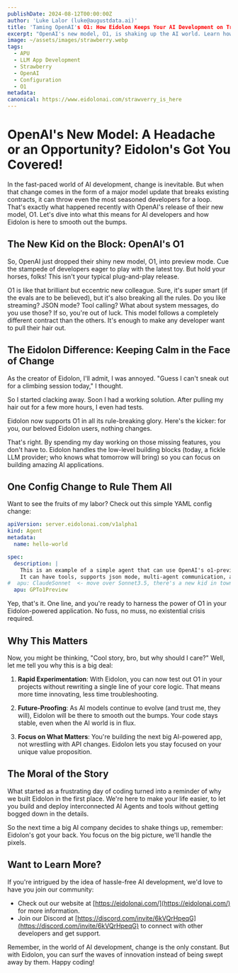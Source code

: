 ```yaml
---
publishDate: 2024-08-12T00:00:00Z
author: 'Luke Lalor (luke@augustdata.ai)'
title: 'Taming OpenAI's O1: How Eidolon Keeps Your AI Development on Track'
excerpt: "OpenAI's new model, O1, is shaking up the AI world. Learn how Eidolon is smoothing out the bumps and keeping your projects on track."
image: ~/assets/images/strawberry.webp
tags:
  - APU
  - LLM App Development
  - Strawberry
  - OpenAI
  - Configuration
  - O1
metadata:
canonical: https://www.eidolonai.com/strawverry_is_here
---
```


# OpenAI's New Model: A Headache or an Opportunity? Eidolon's Got You Covered!

In the fast-paced world of AI development, change is inevitable. But when that change comes in the form of a major model update that breaks existing contracts, it can throw even the most seasoned developers for a loop. That's exactly what happened recently with OpenAI's release of their new model, O1. Let's dive into what this means for AI developers and how Eidolon is here to smooth out the bumps.

## The New Kid on the Block: OpenAI's O1

So, OpenAI just dropped their shiny new model, O1, into preview mode. Cue the stampede of developers eager to play with the latest toy. But hold your horses, folks! This isn't your typical plug-and-play release.

O1 is like that brilliant but eccentric new colleague. Sure, it's super smart (if the evals are to be believed), but it's also breaking all the rules. Do you like streaming? JSON mode? Tool calling? What about system messages, do you use those? If so, you're out of luck. This model follows a completely different contract than the others. It's enough to make any developer want to pull their hair out.

## The Eidolon Difference: Keeping Calm in the Face of Change

As the creator of Eidolon, I'll admit, I was annoyed. "Guess I can't sneak out for a climbing session today," I thought. 

So I started clacking away. Soon I had a working solution. After pulling my hair out for a few more hours, I even had tests.

Eidolon now supports O1 in all its rule-breaking glory. Here's the kicker: for you, our beloved Eidolon users, nothing changes.

That's right. By spending my day working on those missing features, you don't have to. Eidolon handles the low-level building blocks (today, a fickle LLM provider; who knows what tomorrow will bring) so you can focus on building amazing AI applications.

## One Config Change to Rule Them All

Want to see the fruits of my labor? Check out this simple YAML config change:

```yaml
apiVersion: server.eidolonai.com/v1alpha1
kind: Agent
metadata:
  name: hello-world

spec:
  description: |
    This is an example of a simple agent that can use OpenAI's o1-preview model. 
    It can have tools, supports json mode, multi-agent communication, and all the other features you love about Eidolon.
#  apu: ClaudeSonnet  <- move over Sonnet3.5, there's a new kid in town
  apu: GPTo1Preview
```

Yep, that's it. One line, and you're ready to harness the power of O1 in your Eidolon-powered application. No fuss, no muss, no existential crisis required.

## Why This Matters

Now, you might be thinking, "Cool story, bro, but why should I care?" Well, let me tell you why this is a big deal:

1. **Rapid Experimentation**: With Eidolon, you can now test out O1 in your projects without rewriting a single line of your core logic. That means more time innovating, less time troubleshooting.

2. **Future-Proofing**: As AI models continue to evolve (and trust me, they will), Eidolon will be there to smooth out the bumps. Your code stays stable, even when the AI world is in flux.

3. **Focus on What Matters**: You're building the next big AI-powered app, not wrestling with API changes. Eidolon lets you stay focused on your unique value proposition.

## The Moral of the Story

What started as a frustrating day of coding turned into a reminder of why we built Eidolon in the first place. We're here to make your life easier, to let you build and deploy interconnected AI Agents and tools without getting bogged down in the details.

So the next time a big AI company decides to shake things up, remember: Eidolon's got your back. You focus on the big picture, we'll handle the pixels.

## Want to Learn More?

If you're intrigued by the idea of hassle-free AI development, we'd love to have you join our community:

- Check out our website at [https://eidolonai.com/](https://eidolonai.com/) for more information.
- Join our Discord at [https://discord.com/invite/6kVQrHpeqG](https://discord.com/invite/6kVQrHpeqG) to connect with other developers and get support.

Remember, in the world of AI development, change is the only constant. But with Eidolon, you can surf the waves of innovation instead of being swept away by them. Happy coding!
